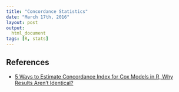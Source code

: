 ```yaml
---
title: "Concordance Statistics"
date: "March 17th, 2016"
layout: post
output:
  html_document
tags: [R, stats]
---
```


## References

* [5 Ways to Estimate Concordance Index for Cox Models in R, Why Results Aren't Identical?](http://gaodoris.blogspot.ca/2012/10/5-ways-to-estimate-concordance-index.html)

